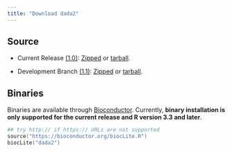 ```yaml
---
title: "Download dada2"
---
```


## Source

* Current Release [(1.0)](https://github.com/benjjneb/dada2/releases): [Zipped](https://github.com/benjjneb/dada2/archive/v1.0.zip) or [tarball](https://github.com/benjjneb/dada2/archive/v1.0.tar.gz).

* Development Branch [(1.1)](https://github.com/benjjneb/dada2): [Zipped](https://github.com/benjjneb/dada2/archive/master.zip) or [tarball](https://github.com/benjjneb/dada2/archive/master.tar.gz).

## Binaries

Binaries are available through [Bioconductor](https://www.bioconductor.org/packages/3.3/bioc/html/dada2.html). Currently, **binary installation is only supported for the current release and  R version 3.3 and later**.

```S
## try http:// if https:// URLs are not supported
source("https://bioconductor.org/biocLite.R")
biocLite("dada2")
```

